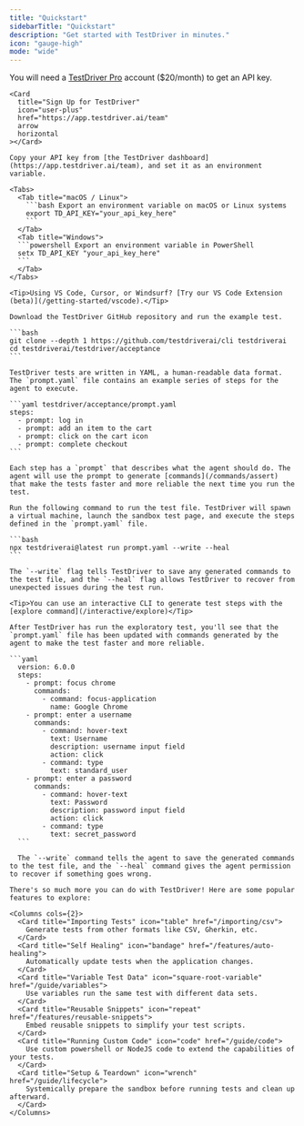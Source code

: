 ```yaml
---
title: "Quickstart"
sidebarTitle: "Quickstart"
description: "Get started with TestDriver in minutes."
icon: "gauge-high"
mode: "wide"
---
```



<Steps>
  <Step title="Create a TestDriver Account">
      
  You will need a [TestDriver Pro](https://app.testdriver.ai/team) account ($20/month) to get an API key. 
    
    <Card
      title="Sign Up for TestDriver"
      icon="user-plus"
      href="https://app.testdriver.ai/team"
      arrow
      horizontal
    ></Card>

  </Step>
  <Step title="Set up your environment">
      
    Copy your API key from [the TestDriver dashboard](https://app.testdriver.ai/team), and set it as an environment variable.
    
    <Tabs>
      <Tab title="macOS / Linux">
        ```bash Export an environment variable on macOS or Linux systems
        export TD_API_KEY="your_api_key_here"
        ```
      </Tab>
      <Tab title="Windows">
      ```powershell Export an environment variable in PowerShell
      setx TD_API_KEY "your_api_key_here"
      ```
      </Tab>
    </Tabs>

    <Tip>Using VS Code, Cursor, or Windsurf? [Try our VS Code Extension (beta)](/getting-started/vscode).</Tip>

  </Step>
  <Step title="Check out an example test">
      
    Download the TestDriver GitHub repository and run the example test.

    ```bash
    git clone --depth 1 https://github.com/testdriverai/cli testdriverai
    cd testdriverai/testdriver/acceptance
    ```

    TestDriver tests are written in YAML, a human-readable data format. The `prompt.yaml` file contains an example series of steps for the agent to execute.

    ```yaml testdriver/acceptance/prompt.yaml
    steps:
      - prompt: log in
      - prompt: add an item to the cart
      - prompt: click on the cart icon
      - prompt: complete checkout
    ```

    Each step has a `prompt` that describes what the agent should do. The agent will use the prompt to generate [commands](/commands/assert) that make the tests faster and more reliable the next time you run the test.

  </Step>
  <Step title="Generate regression test from prompts">
    
    Run the following command to run the test file. TestDriver will spawn a virtual machine, launch the sandbox test page, and execute the steps defined in the `prompt.yaml` file.

    ```bash
    npx testdriverai@latest run prompt.yaml --write --heal
    ```

    The `--write` flag tells TestDriver to save any generated commands to the test file, and the `--heal` flag allows TestDriver to recover from unexpected issues during the test run.

    <Tip>You can use an interactive CLI to generate test steps with the [explore command](/interactive/explore)</Tip>

  </Step>
  <Step title="Run the generated regression test">

    After TestDriver has run the exploratory test, you'll see that the `prompt.yaml` file has been updated with commands generated by the agent to make the test faster and more reliable. 

    ```yaml
      version: 6.0.0
      steps:
        - prompt: focus chrome
          commands:
            - command: focus-application
              name: Google Chrome
        - prompt: enter a username
          commands:
            - command: hover-text
              text: Username
              description: username input field
              action: click
            - command: type
              text: standard_user
        - prompt: enter a password
          commands:
            - command: hover-text
              text: Password
              description: password input field
              action: click
            - command: type
              text: secret_password
      ```

      The `--write` command tells the agent to save the generated commands to the test file, and the `--heal` command gives the agent permission to recover if something goes wrong.

  </Step>

  <Step title="Managing your test suite">

    There's so much more you can do with TestDriver! Here are some popular features to explore:

    <Columns cols={2}>
      <Card title="Importing Tests" icon="table" href="/importing/csv">
        Generate tests from other formats like CSV, Gherkin, etc.
      </Card>
      <Card title="Self Healing" icon="bandage" href="/features/auto-healing">
        Automatically update tests when the application changes.
      </Card>
      <Card title="Variable Test Data" icon="square-root-variable" href="/guide/variables">
        Use variables run the same test with different data sets.
      </Card>
      <Card title="Reusable Snippets" icon="repeat" href="/features/reusable-snippets">
        Embed reusable snippets to simplify your test scripts.
      </Card>
      <Card title="Running Custom Code" icon="code" href="/guide/code">
        Use custom powershell or NodeJS code to extend the capabilities of your tests.
      </Card>
      <Card title="Setup & Teardown" icon="wrench" href="/guide/lifecycle">
        Systemically prepare the sandbox before running tests and clean up afterward.
      </Card>
    </Columns>

  </Step>
  </Steps>
